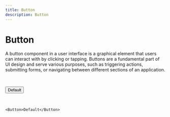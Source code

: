 ```yaml
---
title: Button
description: Button
---
```


# Button

A button component in a user interface is a graphical element that users can interact with by clicking or tapping. Buttons are a fundamental part of UI design and serve various purposes, such as triggering actions, submitting forms, or navigating between different sections of an application.

<br />

<Button>Default</Button>

<br />

```tsx page.tsx
<Button>Default</Button>
```
